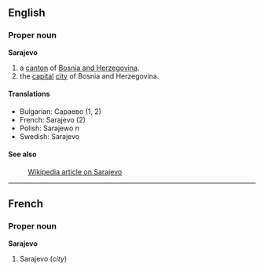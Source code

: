 ==English==

===Proper noun===
'''Sarajevo'''

# a [[canton]] of [[Bosnia and Herzegovina]].
# the [[capital]] [[city]] of Bosnia and Herzegovina.

====Translations====
*Bulgarian: Сараево (1, 2)
*French: Sarajevo (2)
*Polish: Sarajewo ''n''
*Swedish: Sarajevo

====See also====
:[[en:Sarajevo|Wikipedia article on Sarajevo]]

----

==French==

===Proper noun===
'''Sarajevo'''

#Sarajevo (''city'')